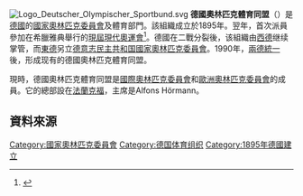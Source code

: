 {{Infobox National Olympic Committee
| title = 德國奧林匹克體育同盟
| logo = Logo Deutscher Olympischer Sportbund seit 2014.svg
| 國家或地區 = GER
| 國家或地區編碼 = GER
| 成立日期 = 1895年
| 加入國際奧委會 = 1895年
| 所屬成員 = [[歐洲奧林匹克委員會|歐洲奧林匹克委員會]]
| 總部 = 德國[[法蘭克福|法蘭克福]]
| 會長 = Alfons Hörmann
| 秘書長 =
| 網頁 = 
}}
[[File:Logo_Deutscher_Olympischer_Sportbund.svg|thumb]]
'''德國奧林匹克體育同盟'''（{{lang|en|Deutscher Olympischer Sportbund}}）是[[德國|德國]]的[[國家奧林匹克委員會|國家奧林匹克委員會]]及體育部門。該組織成立於1895年。翌年，首次派員參加在希臘雅典舉行的[[1896年夏季奧林匹克運動會|現屆現代奧運會]]<ref>{{Cite web |url=http://www.sports-reference.com/olympics/countries/GER/ |title=Germany |access-date=2014-05-31 |archive-url=https://web.archive.org/web/20180108233424/https://www.sports-reference.com/olympics/countries/GER/ |archive-date=2018-01-08 |dead-url=yes }}</ref>。德國在二戰分裂後，该組織由[[西德|西德]]继续掌管，而[[東德|東德]]另立[[德意志民主共和国國家奧林匹克委員會|德意志民主共和国國家奧林匹克委員會]]。1990年，[[兩德統一|兩德統一]]後，形成现有的德國奧林匹克體育同盟。

現時，德國奧林匹克體育同盟是[[國際奧林匹克委員會|國際奧林匹克委員會]]和[[歐洲奧林匹克委員會|歐洲奧林匹克委員會]]的成員。它的總部設在[[法蘭克福|法蘭克福]]，主席是Alfons Hörmann。

==資料來源==
{{Reflist}}

{{歐洲奧林匹克委員會}}
{{Authority control}}

[[Category:國家奧林匹克委員會|Category:國家奧林匹克委員會]]
[[Category:德国体育组织|Category:德国体育组织]]
[[Category:1895年德國建立|Category:1895年德國建立]]